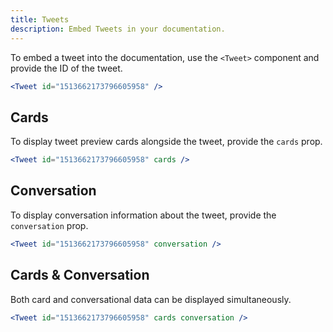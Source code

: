 ```yaml
---
title: Tweets
description: Embed Tweets in your documentation.
---
```


To embed a tweet into the documentation, use the `<Tweet>` component and provide the ID of the tweet.

```jsx
<Tweet id="1513662173796605958" />
```

<Tweet id="1513662173796605958" />

## Cards

To display tweet preview cards alongside the tweet, provide the `cards` prop.

```jsx
<Tweet id="1513662173796605958" cards />
```

<Tweet id="1513662173796605958" cards />

## Conversation

To display conversation information about the tweet, provide the `conversation` prop.

```jsx
<Tweet id="1513662173796605958" conversation />
```

<Tweet id="1513662173796605958" conversation />

## Cards & Conversation

Both card and conversational data can be displayed simultaneously.

```jsx
<Tweet id="1513662173796605958" cards conversation />
```

<Tweet id="1513662173796605958" cards conversation />
